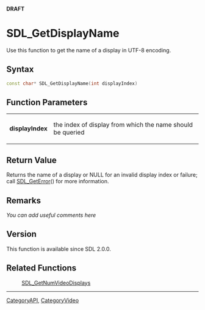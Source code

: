 <span color="red">'''DRAFT'''</span>


<!-- #*^*^*^*^*See http://wiki.libsdl.org/moin.cgi/SGFunctions for details on editing this page*^*^*^*^* -->


= SDL_GetDisplayName =
Use this function to get the name of a display in UTF-8 encoding.




== Syntax ==
<syntaxhighlight lang='c++'>
const char* SDL_GetDisplayName(int displayIndex)
</syntaxhighlight>

<!-- #Fill in the above syntax per the Style Guide, then delete this comment. -->


== Function Parameters ==
{|
|'''displayIndex'''
|the index of display from which the name should be queried
|}


== Return Value ==
Returns the name of a display or NULL for an invalid display index or failure; call [[SDL_GetError]]() for more information.



== Remarks ==
''You can add useful comments here''

<!-- #Leave this section as-is unless you have a remark to put in.  In that case, replace ''You can add useful comments here'' with your remark(s) following the Style Guide instructions.  Leave the rest of the markup alone and delete this comment. -->

== Version ==
This function is available since SDL 2.0.0.

== Related Functions ==
:[[SDL_GetNumVideoDisplays]]

----
[[CategoryAPI]], [[CategoryVideo]]
<!-- #See the Style Guide for instructions on editing the footer. -->
